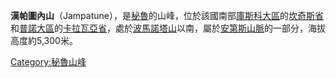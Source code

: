{{Coord|14|4|7|S|70|48|46|W|display=title}}

'''漢帕圖內山'''（Jampatune），是[[秘魯|秘魯]]的山峰，位於該國南部[[庫斯科大區|庫斯科大區]]的[[坎奇斯省|坎奇斯省]]和[[普諾大區|普諾大區]]的[[卡拉瓦亞省|卡拉瓦亞省]]，處於[[波馬諾塔山|波馬諾塔山]]以南，屬於[[安第斯山脈|安第斯山脈]]的一部分，海拔高度約5,300米。

{{Peru-geo-stub}}
[[Category:秘魯山峰|Category:秘魯山峰]]